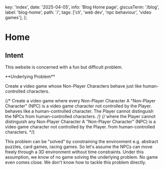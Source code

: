   key: 'index',
  date: '2025-04-05',
  info: 'Blog Home page',
  giscusTerm: '/blog',
  label: 'blog-home',
  path: '/',
  tags: ['cli', 'web dev', 'npc behaviour', 'video games'],
};

# Home

## Intent

This website is concerned with a fun but difficult problem.

<Card id="underlying-problem"> 
**Underlying Problem**

Create a video game whose Non-Player Characters behave just like human-controlled characters.

{/* Create a video game where every Non-Player Character <SideNote>A "Non-Player Character" (NPC) is a video game character not controlled by the Player.</SideNote>
behaves like a human-controlled character. The Player cannot distinguish the NPCs from human-controlled characters. */}
{/* where the Player cannot distinguish any Non-Player Character <SideNote>A "Non-Player Character" (NPC) is a video game character not controlled by the Player.</SideNote>
from human-controlled characters. */}
</Card>

This problem can be "solved" by constraining the environment e.g. abstract puzzles, card games, racing games.
So let's assume the NPCs can move freely through a 3D environment without time constraints.
Under this assumption,
we know of no game solving the underlying problem.
No game even comes close.
We don't know how to tackle this problem directly.

